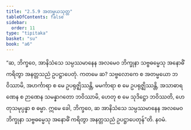 ```yaml
---
title: "2.5.9 အတမ္မယသုတ္တ"
tableOfContents: false
sidebar:
  order: 11
type: "tipitaka"
basket: "su"
book: "a6"
---
```



<DynamicBreadcrumb />

<Division number="104" book="a6">

<Paragraph number="732" book="a6">
“ဆ, ဘိက္ခဝေ, အာနိသံသေ သမ္ပဿမာနေန အလမေဝ ဘိက္ခုနာ သဗ္ဗဓမ္မေသု အနောဓိံ ကရိတွာ အနတ္တသညံ ဥပဋ္ဌာပေတုံ. ကတမေ ဆ? သဗ္ဗလောကေ စ အတမ္မယော ဘဝိဿာမိ, အဟင်္ကာရာ စ မေ ဥပရုဇ္ဈိဿန္တိ, မမင်္ကာရာ စ မေ ဥပရုဇ္ဈိဿန္တိ, အသာဓာရဏေန စ ဉာဏေန သမန္နာဂတော ဘဝိဿာမိ, ဟေတု စ မေ သုဒိဋ္ဌော ဘဝိဿတိ, ဟေတုသမုပ္ပန္နာ စ ဓမ္မာ. ဣမေ ခေါ, ဘိက္ခဝေ, ဆ အာနိသံသေ သမ္ပဿမာနေန အလမေဝ ဘိက္ခုနာ သဗ္ဗဓမ္မေသု အနောဓိံ ကရိတွာ အနတ္တသညံ ဥပဋ္ဌာပေတုန်”တိ.

</Paragraph>
</Division>

<Paragraph number="733" type="center" book="a6">
နဝမံ.
</Paragraph>